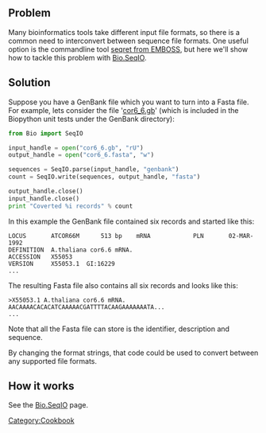 == Problem ==

Many bioinformatics tools take different input file formats, so there is a common need to interconvert between sequence file formats.  One useful option is the commandline tool [http://emboss.sourceforge.net/apps/cvs/emboss/apps/seqret.html seqret from EMBOSS], but here we'll show how to tackle this problem with [[SeqIO|Bio.SeqIO]].

== Solution ==

Suppose you have a GenBank file which you want to turn into a Fasta file.  For example, lets consider the file '[http://biopython.open-bio.org/SRC/biopython/Tests/GenBank/cor6_6.gb cor6_6.gb]' (which is included in the Biopython unit tests under the GenBank directory):

<source lang=Python>
from Bio import SeqIO

input_handle = open("cor6_6.gb", "rU")
output_handle = open("cor6_6.fasta", "w")

sequences = SeqIO.parse(input_handle, "genbank")
count = SeqIO.write(sequences, output_handle, "fasta")

output_handle.close()
input_handle.close()
print "Coverted %i records" % count
</source>

In this example the GenBank file contained six records and started like this:

 LOCUS       ATCOR66M      513 bp    mRNA            PLN       02-MAR-1992
 DEFINITION  A.thaliana cor6.6 mRNA.
 ACCESSION   X55053
 VERSION     X55053.1  GI:16229
 ...

The resulting Fasta file also contains all six records and looks like this:

 >X55053.1 A.thaliana cor6.6 mRNA.
 AACAAAACACACATCAAAAACGATTTTACAAGAAAAAAATA...
 ...

Note that all the Fasta file can store is the identifier, description and sequence.

By changing the format strings, that code could be used to convert between any supported file formats.

== How it works==

See the [[SeqIO|Bio.SeqIO]] page.

[[Category:Cookbook]]